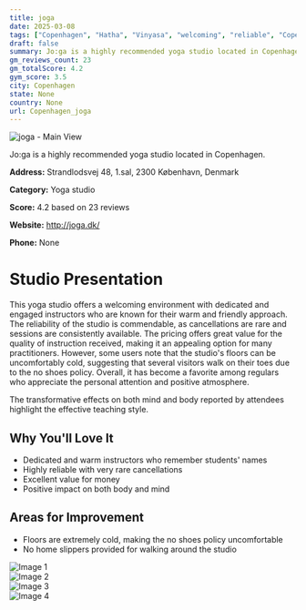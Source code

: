 ```yaml
---
title: joga
date: 2025-03-08
tags: ["Copenhagen", "Hatha", "Vinyasa", "welcoming", "reliable", "Copenhagen"]  
draft: false
summary: Jo:ga is a highly recommended yoga studio located in Copenhagen.
gm_reviews_count: 23
gm_totalScore: 4.2
gym_score: 3.5
city: Copenhagen
state: None
country: None
url: Copenhagen_joga
---
```


<div className="aspect-[16/9] relative my-8">
  <img 
    src="https://lh5.googleusercontent.com/p/AF1QipPClih3gxJOUbNO7uj--qj2TNEL5aFQyp_tQogV=w1920-h1080-k-no"
    alt="joga - Main View"
    className="object-cover absolute inset-0 w-full h-full rounded-lg"
  />
</div>

Jo:ga is a highly recommended yoga studio located in Copenhagen.

**Address:** Strandlodsvej 48, 1.sal, 2300 København, Denmark

**Category:** Yoga studio

**Score:** 4.2 based on 23 reviews

**Website:** http://joga.dk/

**Phone:** None

# Studio Presentation

This yoga studio offers a welcoming environment with dedicated and engaged instructors who are known for their warm and friendly approach. The reliability of the studio is commendable, as cancellations are rare and sessions are consistently available. The pricing offers great value for the quality of instruction received, making it an appealing option for many practitioners. However, some users note that the studio's floors can be uncomfortably cold, suggesting that several visitors walk on their toes due to the no shoes policy. Overall, it has become a favorite among regulars who appreciate the personal attention and positive atmosphere. 

The transformative effects on both mind and body reported by attendees highlight the effective teaching style.

## Why You'll Love It

- Dedicated and warm instructors who remember students' names
- Highly reliable with very rare cancellations
- Excellent value for money
- Positive impact on both body and mind

## Areas for Improvement

- Floors are extremely cold, making the no shoes policy uncomfortable
- No home slippers provided for walking around the studio

<div className="grid grid-cols-1 xl:grid-cols-2 gap-4 my-8">
<div className="aspect-[4/3] relative"><img src="https://lh5.googleusercontent.com/p/AF1QipOPWNaUYTz0FWCMhhx9ZzQKQo9dnDsbW2jn5qDy=w1920-h1080-k-no" alt="Image 1" className="object-cover absolute inset-0 w-full h-full rounded-lg" /></div>
<div className="aspect-[4/3] relative"><img src="https://lh5.googleusercontent.com/p/AF1QipO01xTbanhaAWWeRb1cBJVRkEzR0BC769tfe8ih=w1920-h1080-k-no" alt="Image 2" className="object-cover absolute inset-0 w-full h-full rounded-lg" /></div>
<div className="aspect-[4/3] relative"><img src="https://lh5.googleusercontent.com/p/AF1QipNwxvPfCKmp9iNwoQOKEh7tzrzljJusAYCg5NAm=w1920-h1080-k-no" alt="Image 3" className="object-cover absolute inset-0 w-full h-full rounded-lg" /></div>
<div className="aspect-[4/3] relative"><img src="https://lh5.googleusercontent.com/p/AF1QipNaUt8gIreHTblgy0SCz1Oe5LiVdEAdp1G6-Lw_=w1920-h1080-k-no" alt="Image 4" className="object-cover absolute inset-0 w-full h-full rounded-lg" /></div>
</div>